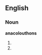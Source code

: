 ==English==

===Noun===
'''anacolouthons'''

# {{plural of|anacolouthon}}
# {{alternative spelling of|anacoloutha}}